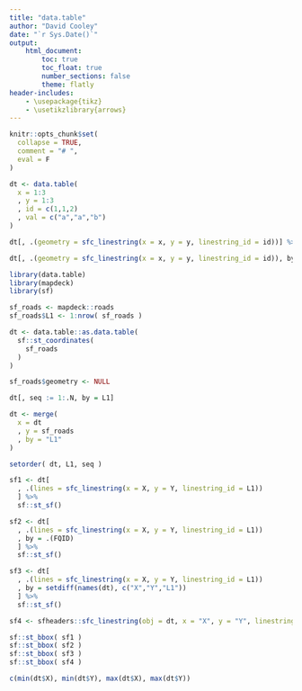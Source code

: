 ```yaml
---
title: "data.table"
author: "David Cooley"
date: "`r Sys.Date()`"
output: 
    html_document:
        toc: true
        toc_float: true
        number_sections: false
        theme: flatly
header-includes: 
    - \usepackage{tikz}
    - \usetikzlibrary{arrows}
---
```


```r
knitr::opts_chunk$set(
  collapse = TRUE,
  comment = "# ",
  eval = F
)
```


```r


dt <- data.table(
  x = 1:3
  , y = 1:3
  , id = c(1,1,2)
  , val = c("a","a","b")
)

dt[, .(geometry = sfc_linestring(x = x, y = y, linestring_id = id))] %>% sf::st_sf()

dt[, .(geometry = sfc_linestring(x = x, y = y, linestring_id = id)), by = .(val)] %>% sf::st_sf()
```


```r

library(data.table)
library(mapdeck)
library(sf)

sf_roads <- mapdeck::roads
sf_roads$L1 <- 1:nrow( sf_roads )

dt <- data.table::as.data.table(
  sf::st_coordinates(
    sf_roads
  )
)

sf_roads$geometry <- NULL

dt[, seq := 1:.N, by = L1]

dt <- merge(
  x = dt
  , y = sf_roads
  , by = "L1"
)

setorder( dt, L1, seq )

sf1 <- dt[
  , .(lines = sfc_linestring(x = X, y = Y, linestring_id = L1))
  ] %>% 
  sf::st_sf()

sf2 <- dt[
  , .(lines = sfc_linestring(x = X, y = Y, linestring_id = L1))
  , by = .(FQID)
  ] %>% 
  sf::st_sf()

sf3 <- dt[
  , .(lines = sfc_linestring(x = X, y = Y, linestring_id = L1))
  , by = setdiff(names(dt), c("X","Y","L1"))
  ] %>% 
  sf::st_sf()

sf4 <- sfheaders::sfc_linestring(obj = dt, x = "X", y = "Y", linestring_id = "L1")

sf::st_bbox( sf1 )
sf::st_bbox( sf2 )
sf::st_bbox( sf3 )
sf::st_bbox( sf4 )

c(min(dt$X), min(dt$Y), max(dt$X), max(dt$Y))


```
